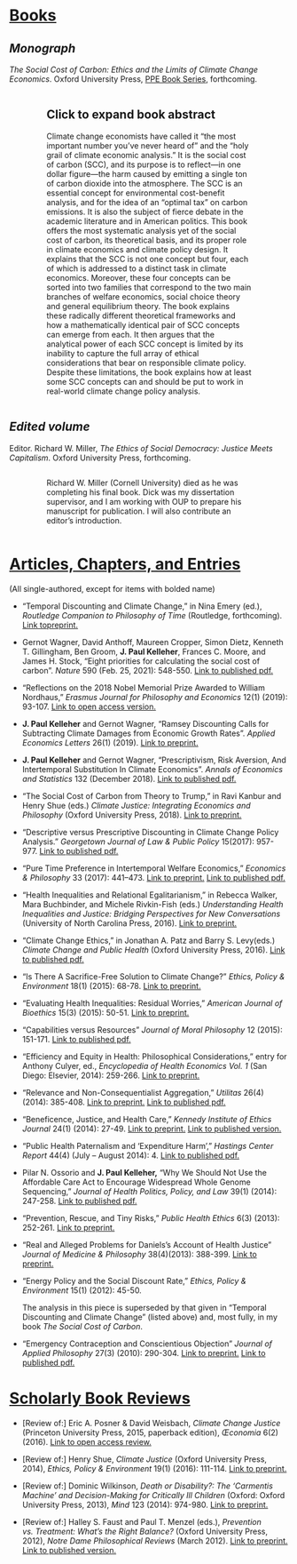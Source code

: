 # [Books]{.underline}

## *Monograph*

*The Social Cost of Carbon: Ethics and the Limits of Climate Change Economics*. Oxford University Press, [PPE Book Series](https://ppebookseries.org/){target="_blank"}, forthcoming.

::::::: columns
::: {.column width="10%"}
:::

:::: {.column width="80%"}
::: {.callout-note collapse="true" icon="false"}
## Click to expand book abstract

Climate change economists have called it "the most important number you've never heard of" and the "holy grail of climate economic analysis." It is the social cost of carbon (SCC), and its purpose is to reflect---in one dollar figure---the harm caused by emitting a single ton of carbon dioxide into the atmosphere. The SCC is an essential concept for environmental cost-benefit analysis, and for the idea of an "optimal tax" on carbon emissions. It is also the subject of fierce debate in the academic literature and in American politics. This book offers the most systematic analysis yet of the social cost of carbon, its theoretical basis, and its proper role in climate economics and climate policy design. It explains that the SCC is not one concept but four, each of which is addressed to a distinct task in climate economics. Moreover, these four concepts can be sorted into two families that correspond to the two main branches of welfare economics, social choice theory and general equilibrium theory. The book explains these radically different theoretical frameworks and how a mathematically identical pair of SCC concepts can emerge from each. It then argues that the analytical power of each SCC concept is limited by its inability to capture the full array of ethical considerations that bear on responsible climate policy. Despite these limitations, the book explains how at least some SCC concepts can and should be put to work in real-world climate change policy analysis.
:::
::::

::: {.column width="10%"}
:::
:::::::

## *Edited volume*

Editor. Richard W. Miller, *The Ethics of Social Democracy: Justice Meets Capitalism*. Oxford University Press, forthcoming.

::::::: columns
::: {.column width="10%"}
:::

:::: {.column width="80%"}
::: {.callout-note appearance="simple" icon="false"}
Richard W. Miller (Cornell University) died as he was completing his final book. Dick was my dissertation supervisor, and I am working with OUP to prepare his manuscript for publication. I will also contribute an editor's introduction.
:::
::::

::: {.column width="10%"}
:::
:::::::

# [Articles, Chapters, and Entries]{.underline}

(All single-authored, except for items with bolded name)

-   "Temporal Discounting and Climate Change," in Nina Emery (ed.), *Routledge Companion to Philosophy of Time* (Routledge, forthcoming). [Link to ](https://github.com/paul-kelleher/paul-kelleher.github.io/blob/main/research/Kelleher--Temporal%20Discounting%20and%20Climate%20Change_4.18.24.pdf?raw=true){target="_blank"}[preprint](https://github.com/paul-kelleher/paul-kelleher.github.io/blob/main/research/Kelleher_Temporal%20Discounting%20and%20Climate%20Change_8.2.24.pdf?raw=true){target="_blank"}[.](https://github.com/paul-kelleher/paul-kelleher.github.io/blob/main/research/Kelleher--Temporal%20Discounting%20and%20Climate%20Change_4.18.24.pdf?raw=true){target="_blank"}

-   Gernot Wagner, David Anthoff, Maureen Cropper, Simon Dietz, Kenneth T. Gillingham, Ben Groom, **J. Paul Kelleher**, Frances C. Moore, and James H. Stock, "Eight priorities for calculating the social cost of carbon". *Nature* 590 (Feb. 25, 2021): 548-550. [Link to published pdf.](https://media.nature.com/original/magazine-assets/d41586-021-00441-0/d41586-021-00441-0.pdf){target="_blank"}

-   "Reflections on the 2018 Nobel Memorial Prize Awarded to William Nordhaus," *Erasmus Journal for Philosophy and Economics* 12(1) (2019): 93-107. [Link to open access version.](https://www.ejpe.org/journal/article/view/415){target="_blank"}

-   **J. Paul Kelleher** and Gernot Wagner, "Ramsey Discounting Calls for Subtracting Climate Damages from Economic Growth Rates". *Applied Economics Letters* 26(1) (2019). [Link to preprint.](https://gwagner.com/wp-content/uploads/Kelleher-Wagner-Ramsey-discounting-climate-damages-180209.pdf){target="_blank"}

-   **J. Paul Kelleher** and Gernot Wagner, "Prescriptivism, Risk Aversion, And Intertemporal Substitution In Climate Economics". *Annals of Economics and Statistics* 132 (December 2018). [Link to published pdf.](https://gwagner.com/wp-content/uploads/Kelleher-Wagner-AES-2018-Prescriptivism.pdf){target="_blank"}

-   "The Social Cost of Carbon from Theory to Trump," in Ravi Kanbur and Henry Shue (eds.) *Climate Justice: Integrating Economics and Philosophy* (Oxford University Press, 2018). [Link to preprint.](https://philarchive.org/go.pl?id=KELTSC-45&proxyId=&u=https%3A%2F%2Fphilpapers.org%2Farchive%2FKELTSC-45.pdf){target="_blank"}

-   "Descriptive versus Prescriptive Discounting in Climate Change Policy Analysis." *Georgetown Journal of Law & Public Policy* 15(2017): 957-977. [Link to published pdf.](https://philpapers.org/go.pl?id=JPADVP&u=https%3A%2F%2Fphilpapers.org%2Farchive%2FJPADVP.pdf){target="_blank"}

-   "Pure Time Preference in Intertemporal Welfare Economics," *Economics & Philosophy* 33 (2017): 441--473. [Link to preprint.](https://philpapers.org/go.pl?id=KELPTP&u=https%3A%2F%2Fphilpapers.org%2Farchive%2FKELPTP.pdf) [Link to published pdf.](https://www.cambridge.org/core/services/aop-cambridge-core/content/view/C3E61DFFFD3AF260871AC02E9CBDB0D7/S0266267117000074a.pdf/div-class-title-pure-time-preference-in-intertemporal-welfare-economics-div.pdf?casa_token=dKkJg66meC0AAAAA:2Cr61TSyUdpZSzXPAGZvi1Zhu4cINElPxhCnQjtD9EFhCkcQVwGL5gZfSLgV4sWxQqx1f1EA){target="_blank"}

-   "Health Inequalities and Relational Egalitarianism," in Rebecca Walker, Mara Buchbinder, and Michele Rivkin-Fish (eds.) *Understanding Health Inequalities and Justice: Bridging Perspectives for New Conversations* (University of North Carolina Press, 2016). [Link to preprint.](https://philpapers.org/archive/kelqia.pdf){target="_blank"}

-   "Climate Change Ethics," in Jonathan A. Patz and Barry S. Levy(eds.) *Climate Change and Public Health* (Oxford University Press, 2016). [Link to published pdf.](https://github.com/paul-kelleher/paul-kelleher.github.io/blob/main/research/Kelleher_Climate%20Change%20Ethics_InLevyPatz.pdf?raw=true){target="_blank"}

-   "Is There A Sacrifice-Free Solution to Climate Change?" *Ethics, Policy & Environment* 18(1) (2015): 68-78. [Link to preprint.](https://philpapers.org/go.pl?id=KELITA-3&u=https%3A%2F%2Fphilpapers.org%2Farchive%2FKELITA-3.pdf){target="_blank"}

-   "Evaluating Health Inequalities: Residual Worries," *American Journal of Bioethics* 15(3) (2015): 50-51. [Link to preprint.](https://philarchive.org/archive/KELEHI){target="_blank"}

-   "Capabilities versus Resources" *Journal of Moral Philosophy* 12 (2015): 151-171. [Link to published pdf.](https://philpapers.org/archive/KELCVR){target="_blank"}

-   "Efficiency and Equity in Health: Philosophical Considerations," entry for Anthony Culyer, ed., *Encyclopedia of Health Economics Vol. 1* (San Diego: Elsevier, 2014): 259-266. [Link to preprint.](https://philarchive.org/archive/KELEAE){target="_blank"}

-   "Relevance and Non-Consequentialist Aggregation," *Utilitas* 26(4) (2014): 385-408. [Link to preprint.](https://philpapers.org/go.pl?id=KELRAN&u=https%3A%2F%2Fphilpapers.org%2Farchive%2FKELRAN.pdf){target="_blank"} [Link to published pdf.](https://www.cambridge.org/core/services/aop-cambridge-core/content/view/S0953820814000144?casa_token=LdUWdjP0-JcAAAAA:tSTuudpZCSYQIInl-mdO6HTV5JRpdXcS--U8uW9npqPskTg73SoHhvSNLsqO4ENe3FXyEVZ-){target="_blank"}

-   "Beneficence, Justice, and Health Care," *Kennedy Institute of Ethics Journal* 24(1) (2014): 27-49. [Link to preprint.](https://philpapers.org/go.pl?id=KELBJA&proxyId=&u=https%3A%2F%2Fphilpapers.org%2Farchive%2FKELBJA.pdf){target="_blank"} [Link to published version.](https://muse.jhu.edu/pub/1/article/541957/pdf?casa_token=j2f8M8BG86UAAAAA:bVS3d7fgNKDHILWLBJsRx1tjJ3VYxAmDaMtu7MDVvLVNKk15iQ23ecosS7mCMf9Ov8bqlLUd_g){target="_blank"}

-   "Public Health Paternalism and 'Expenditure Harm'," *Hastings Center Report* 44(4) (July -- August 2014): 4. [Link to published pdf.](https://philarchive.org/archive/KELPHP){target="_blank"}

-   Pilar N. Ossorio and **J. Paul Kelleher,** "Why We Should Not Use the Affordable Care Act to Encourage Widespread Whole Genome Sequencing," *Journal of Health Politics, Policy, and Law* 39(1) (2014): 247-258. [Link to published pdf.](https://read.dukeupress.edu/jhppl/article-pdf/39/1/247/434514/247.pdf?casa_token=Kv_2MbTeBFEAAAAA:8dlEvm4NnNp6pcrd51i2DI4zsGICCUgE0KYt_UfeMAFIxp1qqVjAsKYkCCgXErlNc9q2m5c){target="_blank"}

-   "Prevention, Rescue, and Tiny Risks," *Public Health Ethics* 6(3) (2013): 252-261. [Link to preprint.](https://philpapers.org/archive/KELPRA.pdf){target="_blank"}

-   "Real and Alleged Problems for Daniels's Account of Health Justice" *Journal of Medicine & Philosophy* 38(4)(2013): 388-399. [Link to preprint.](https://philpapers.org/go.pl?id=KELRAA-2&proxyId=&u=https%3A%2F%2Fphilpapers.org%2Farchive%2FKELRAA-2.pdf){target="_blank"}

-   "Energy Policy and the Social Discount Rate," *Ethics, Policy & Environment* 15(1) (2012): 45-50.

    ::: callout-note
    The analysis in this piece is superseded by that given in "Temporal Discounting and Climate Change" (listed above) and, most fully, in my book *The Social Cost of Carbon*.
    :::

-   "Emergency Contraception and Conscientious Objection" *Journal of Applied Philosophy* 27(3) (2010): 290-304. [Link to preprint.](https://philpapers.org/go.pl?id=KELECA&proxyId=&u=https%3A%2F%2Fphilpapers.org%2Farchive%2FKELECA.pdf){target="_blank"} [Link to published pdf.](https://onlinelibrary.wiley.com/doi/pdf/10.1111/j.1468-5930.2010.00488.x?casa_token=N3wUeToWNCQAAAAA:cD31OnePNeNEiIkY5kUfNiKm-mD_Gf8J4xCG3lwHfe6VGBsnZzfgdl8y4jKufF4Vgq2dq7y-UCr-5bs){target="_blank"}

# [Scholarly Book Reviews]{.underline}

-   \[Review of:\] Eric A. Posner & David Weisbach, *Climate Change Justice* (Princeton University Press, 2015, paperback edition), *Œconomia* 6(2) (2016). [Link to open access review.](https://journals.openedition.org/oeconomia/2311){target="_blank"}

-   \[Review of:\] Henry Shue, *Climate Justice* (Oxford University Press, 2014), *Ethics, Policy & Environment* 19(1) (2016): 111-114. [Link to preprint.](https://github.com/paul-kelleher/paul-kelleher.github.io/blob/main/research/Kelleher_Shue_Climate%20Justice_Review_preprint.pdf?raw=true){target="_blank"}

-   \[Review of:\] Dominic Wilkinson, *Death or Disability?: The 'Carmentis Machine' and Decision-Making for Critically Ill Children* (Oxford: Oxford University Press, 2013), *Mind* 123 (2014): 974-980. [Link to preprint.](https://philpapers.org/go.pl?id=KELROQ-2&proxyId=&u=https%3A%2F%2Fphilpapers.org%2Farchive%2FKELROQ-2.pdf){target="_blank"}

-   \[Review of:\] Halley S. Faust and Paul T. Menzel (eds.), *Prevention vs. Treatment: What's the Right Balance?* (Oxford University Press, 2012), *Notre Dame Philosophical Reviews* (March 2012). [Link to preprint.](https://philpapers.org/go.pl?id=KELROQ&proxyId=&u=https%3A%2F%2Fphilpapers.org%2Farchive%2FKELROQ.pdf) [Link to published version.](https://ndpr.nd.edu/reviews/prevention-vs-treatment-what-s-the-right-balance/){target="_blank"}
